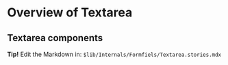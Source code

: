 
<Meta title="Textarea/Overview" />

# Overview of Textarea


## Textarea components

<Canvas>
  <Story id="textarea-stories--one-row" />
</Canvas>

<Canvas>
  <Story id="textarea-stories--three-rows" />
</Canvas>

<Canvas>
  <Story id="textarea-stories--five-rows" />
</Canvas>


**Tip!** Edit the Markdown in: `$lib/Internals/Formfiels/Textarea.stories.mdx`
